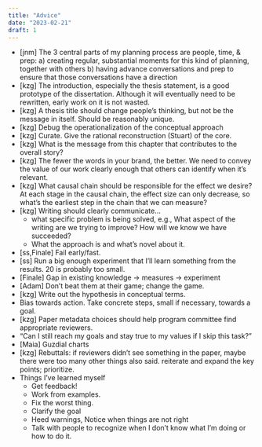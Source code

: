 ```yaml
---
title: "Advice"
date: "2023-02-21"
draft: 1
---
```


- [jnm] The 3 central parts of my planning process are people, time, & prep: a) creating regular, substantial moments for this kind of planning, together with others b) having advance conversations and prep to ensure that those conversations have a direction
- [kzg] The introduction, especially the thesis statement, is a good prototype of the dissertation. Although it will eventually need to be rewritten, early work on it is not wasted.
- [kzg] A thesis title should change people’s thinking, but not be the message in itself. Should be reasonably unique.
- [kzg] Debug the operationalization of the conceptual approach
- [kzg] Curate. Give the rational reconstruction (Stuart) of the core.
- [kzg] What is the message from this chapter that contributes to the overall story?
- [kzg] The fewer the words in your brand, the better. We need to convey the value of our work clearly enough that others can identify when it’s relevant.
- [kzg] What causal chain should be responsible for the effect we desire? At each stage in the causal chain, the effect size can only decrease, so what’s the earliest step in the chain that we can measure?
- [kzg] Writing should clearly communicate...
	- what specific problem is being solved, e.g., What aspect of the writing are we trying to improve? How will we know we have succeeded?
	- What the approach is and what’s novel about it.
- [ss,Finale] Fail early/fast.
- [ss] Run a big enough experiment that I’ll learn something from the results. 20 is probably too small.
- [Finale] Gap in existing knowledge -> measures ->  experiment
- [Adam] Don’t beat them at their game; change the game.
- [kzg] Write out the hypothesis in conceptual terms.
- Bias towards action. Take concrete steps, small if necessary, towards a goal.
- [kzg] Paper metadata choices should help program committee find appropriate reviewers.
- “Can I still reach my goals and stay true to my values if I skip this task?”
- [Maia] Guzdial charts
- [kzg] Rebuttals: if reviewers didn’t see something in the paper, maybe there were too many other things also said. reiterate and expand the key points; prioritize.
- Things I’ve learned myself
	- Get feedback!
	- Work from examples.
	- Fix the worst thing.
	- Clarify the goal
	- Heed warnings, Notice when things are not right
	- Talk with people to recognize when I don’t know what I’m doing or how to do it.